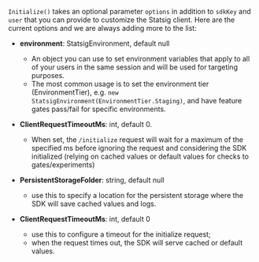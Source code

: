 `Initialize()` takes an optional parameter `options` in addition to `sdkKey` and `user` that you can provide to customize the Statsig client. Here are the current options and we are always adding more to the list:

- **environment**: StatsigEnvironment, default null
  - An object you can use to set environment variables that apply to all of your users in the same session and will be used for targeting purposes.
  - The most common usage is to set the environment tier (EnvironmentTier), e.g. `new StatsigEnvironment(EnvironmentTier.Staging)`, and have feature gates pass/fail for specific environments.
- **ClientRequestTimeoutMs**: int, default 0.

  - When set, the `/initialize` request will wait for a maximum of the specified ms before ignoring the request and considering the SDK initialized (relying on cached values or default values for checks to gates/experiments)

- **PersistentStorageFolder**: string, default null

  - use this to specify a location for the persistent storage where the SDK will save cached values and logs.

- **ClientRequestTimeoutMs**: int, default 0
  - use this to configure a timeout for the initialize request;
  - when the request times out, the SDK will serve cached or default values.
